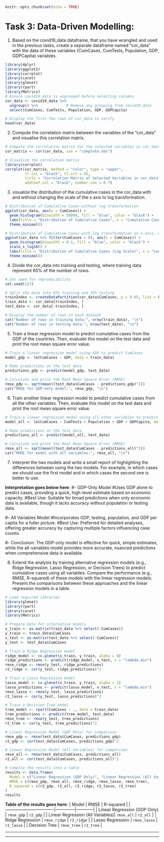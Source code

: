 

```{r setup, include=FALSE}
knitr::opts_chunk$set(echo = TRUE)
```

# Task 3: Data-Driven Modelling:

1. Based on the covid19_data dataframe, that you have wrangled and used in the previous tasks, create a separate dataframe named "cor_data" with the data of these variables (CumCases, CumTests, Population, GDP, GDPCapita) variables.

    
```{r}
library(dplyr)
library(ggplot2)
library(corrplot)
library(caret)
library(glmnet)
library(rpart)
library(Metrics)
# Ensure covid19_data is ungrouped before selecting columns
cor_data <- covid19_data %>%
  ungroup() %>%             # Remove any grouping from covid19_data
  select(CumCases, CumTests, Population, GDP, GDPCapita)

# Display the first few rows of cor_data to verify
head(cor_data)


```

2. Compute the correlation matrix between the variables of the “cor_data” and visualise this correlation matrix.

```{r}
# Compute the correlation matrix for the selected variables in cor_data
cor_matrix <- cor(cor_data, use = "complete.obs")

# Visualize the correlation matrix
library(corrplot)
corrplot(cor_matrix, method = "color", type = "upper", 
         tl.col = "black", tl.srt = 45,
         title = "Correlation Matrix of Selected Variables in cor_data",
         addCoef.col = "black", number.cex = 0.7)


```

3. visualize the distribution of the cumulative cases in the cor_data with and without changing the scale of the x axis to log transformation.

```{r}
# Distribution of Cumulative Cases without log transformation
ggplot(cor_data, aes(x = CumCases)) +
  geom_histogram(binwidth = 50000, fill = "blue", color = "black") +
  labs(title = "Distribution of Cumulative Cases", x = "Cumulative Cases", y = "Frequency") +
  theme_minimal()

# Distribution of Cumulative Cases with log transformation on x-axis, excluding zero/negative values
ggplot(cor_data %>% filter(CumCases > 0), aes(x = CumCases)) +
  geom_histogram(binwidth = 0.1, fill = "blue", color = "black") +
  scale_x_log10() +
  labs(title = "Distribution of Cumulative Cases (Log Scale)", x = "Log of Cumulative Cases", y = "Frequency") +
  theme_minimal()


```

4. Divide the cor_data into training and testing, where training data represent 65% of the number of rows.

```{r}
# Set seed for reproducibility
set.seed(123)

# Split the data into 65% training and 35% testing
trainIndex <- createDataPartition(cor_data$CumCases, p = 0.65, list = FALSE)
train_data <- cor_data[trainIndex, ]
test_data <- cor_data[-trainIndex, ]

# Display the number of rows in each dataset
cat("Number of rows in training data:", nrow(train_data), "\n")
cat("Number of rows in testing data:", nrow(test_data), "\n")


```

5. Train a linear regression model to predict cumulative cases from the GDP of the countries. Then, evaluate this model on the test data and print the root mean square error value.

```{r}
# Train a linear regression model using GDP to predict CumCases
model_gdp <- lm(CumCases ~ GDP, data = train_data)

# Make predictions on the test data
predictions_gdp <- predict(model_gdp, test_data)

# Calculate and print the Root Mean Square Error (RMSE)
rmse_gdp <- sqrt(mean((test_data$CumCases - predictions_gdp)^2))
cat("RMSE for GDP-only model:", rmse_gdp, "\n")


```

6. Train another linear regression model to predict cumulative cases from all the other variables. Then, evaluate this model on the test data and print the root mean square error value.

```{r}
# Train a linear regression model using all other variables to predict CumCases
model_all <- lm(CumCases ~ CumTests + Population + GDP + GDPCapita, data = train_data)

# Make predictions on the test data
predictions_all <- predict(model_all, test_data)

# Calculate and print the Root Mean Square Error (RMSE)
rmse_all <- sqrt(mean((test_data$CumCases - predictions_all)^2))
cat("RMSE for model with all variables:", rmse_all, "\n")


```

7. Interpret the two models and write a small report of highlighting the differences between using the two models. For example, in which cases we should use the first model and in which cases the second one is better to use.

**Interpretation goes below here**:
#- GDP-Only Model
#Uses GDP alone to predict cases, providing a quick, high-level estimate based on economic capacity.
#Best Use: Suitable for broad predictions when only economic data is available, though it lacks accuracy without population or testing data.

#- All Variables Model
#Incorporates GDP, testing, population, and GDP per capita for a fuller picture.
#Best Use: Preferred for detailed analyses, offering greater accuracy by capturing multiple factors influencing case counts.

#- Conclusion: The GDP-only model is effective for quick, simple estimates, while the all-variables model provides more accurate, nuanced predictions when comprehensive data is available.



8. Extend the analysis by training alternative regression models (e.g., Ridge Regression, Lasso Regression, or Decision Trees) to predict cumulative cases using all variables. Compare the performance (e.g., RMSE, R-squared) of these models with the linear regression models. Present the comparisons between these approaches and the linear regression models in a table.

```{r}
# Load required libraries
library(glmnet)
library(rpart)
library(caret)
library(Metrics)

# Prepare data for alternative models
x_train <- as.matrix(train_data %>% select(-CumCases))
y_train <- train_data$CumCases
x_test <- as.matrix(test_data %>% select(-CumCases))
y_test <- test_data$CumCases

# Train a Ridge Regression model
ridge_model <- cv.glmnet(x_train, y_train, alpha = 0)
ridge_predictions <- predict(ridge_model, x_test, s = "lambda.min")
rmse_ridge <- rmse(y_test, ridge_predictions)
r2_ridge <- cor(y_test, ridge_predictions)^2

# Train a Lasso Regression model
lasso_model <- cv.glmnet(x_train, y_train, alpha = 1)
lasso_predictions <- predict(lasso_model, x_test, s = "lambda.min")
rmse_lasso <- rmse(y_test, lasso_predictions)
r2_lasso <- cor(y_test, lasso_predictions)^2

# Train a Decision Tree model
tree_model <- rpart(CumCases ~ ., data = train_data)
tree_predictions <- predict(tree_model, test_data)
rmse_tree <- rmse(y_test, tree_predictions)
r2_tree <- cor(y_test, tree_predictions)^2

# Linear Regression Model (GDP Only) for comparison
rmse_gdp <- rmse(test_data$CumCases, predictions_gdp)
r2_gdp <- cor(test_data$CumCases, predictions_gdp)^2

# Linear Regression Model (All Variables) for comparison
rmse_all <- rmse(test_data$CumCases, predictions_all)
r2_all <- cor(test_data$CumCases, predictions_all)^2

# Compile the results into a table
results <- data.frame(
  Model = c("Linear Regression (GDP Only)", "Linear Regression (All Variables)", "Ridge Regression", "Lasso Regression", "Decision Tree"),
  RMSE = c(rmse_gdp, rmse_all, rmse_ridge, rmse_lasso, rmse_tree),
  R_squared = c(r2_gdp, r2_all, r2_ridge, r2_lasso, r2_tree)
)
results


```

**Table of the results goes here**:
| Model                            | RMSE         | R-squared  |
|----------------------------------|--------------|------------|
| Linear Regression (GDP Only)     | `rmse_gdp`   | `r2_gdp`   |
| Linear Regression (All Variables)| `rmse_all`   | `r2_all`   |
| Ridge Regression                 | `rmse_ridge` | `r2_ridge` |
| Lasso Regression                 | `rmse_lasso` | `r2_lasso` |
| Decision Tree                    | `rmse_tree`  | `r2_tree`  |

----

*** 
